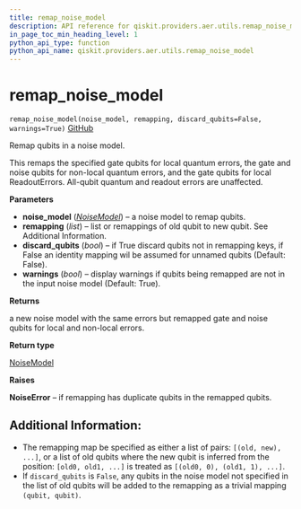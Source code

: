 ```yaml
---
title: remap_noise_model
description: API reference for qiskit.providers.aer.utils.remap_noise_model
in_page_toc_min_heading_level: 1
python_api_type: function
python_api_name: qiskit.providers.aer.utils.remap_noise_model
---
```


# remap\_noise\_model

<span id="qiskit.providers.aer.utils.remap_noise_model" />

`remap_noise_model(noise_model, remapping, discard_qubits=False, warnings=True)` [GitHub](https://github.com/qiskit/qiskit-aer/tree/stable/0.5/qiskit/providers/aer/utils/noise_remapper.py "view source code")

Remap qubits in a noise model.

This remaps the specified gate qubits for local quantum errors, the gate and noise qubits for non-local quantum errors, and the gate qubits for local ReadoutErrors. All-qubit quantum and readout errors are unaffected.

**Parameters**

*   **noise\_model** ([*NoiseModel*](qiskit.providers.aer.noise.NoiseModel "qiskit.providers.aer.noise.NoiseModel")) – a noise model to remap qubits.
*   **remapping** (*list*) – list or remappings of old qubit to new qubit. See Additional Information.
*   **discard\_qubits** (*bool*) – if True discard qubits not in remapping keys, if False an identity mapping wil be assumed for unnamed qubits (Default: False).
*   **warnings** (*bool*) – display warnings if qubits being remapped are not in the input noise model (Default: True).

**Returns**

a new noise model with the same errors but remapped gate and noise qubits for local and non-local errors.

**Return type**

[NoiseModel](qiskit.providers.aer.noise.NoiseModel "qiskit.providers.aer.noise.NoiseModel")

**Raises**

**NoiseError** – if remapping has duplicate qubits in the remapped qubits.

## Additional Information:

*   The remapping map be specified as either a list of pairs: `[(old, new), ...]`, or a list of old qubits where the new qubit is inferred from the position: `[old0, old1, ...]` is treated as `[(old0, 0), (old1, 1), ...]`.
*   If `discard_qubits` is `False`, any qubits in the noise model not specified in the list of old qubits will be added to the remapping as a trivial mapping `(qubit, qubit)`.

